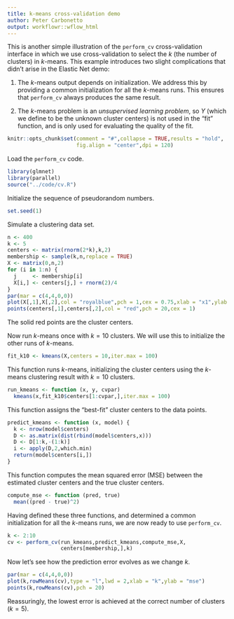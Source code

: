 ```yaml
---
title: k-means cross-validation demo
author: Peter Carbonetto
output: workflowr::wflow_html
---
```


This is another simple illustration of the `perform_cv`
cross-validation interface in which we use cross-validation to select
the $k$ (the number of clusters) in $k$-means. This example introduces
two slight complications that didn't arise in the Elastic Net demo:

1. The $k$-means output depends on initialization. We address this by
   providing a common initialization for all the $k$-means runs. This
   ensures that `perform_cv` always produces the same result.

2. The $k$-means problem is an *unsupervised learning problem*, so $Y$
   (which we define to be the unknown cluster centers) is not used in
   the "fit" function, and is only used for evaluating the quality of
   the fit.

```r
knitr::opts_chunk$set(comment = "#",collapse = TRUE,results = "hold",
                      fig.align = "center",dpi = 120)
```

Load the `perform_cv` code.

```r
library(glmnet)
library(parallel)
source("../code/cv.R")
```

Initialize the sequence of pseudorandom numbers.

```r
set.seed(1)
```

Simulate a clustering data set.

```r
n <- 400
k <- 5
centers <- matrix(rnorm(2*k),k,2)
membership <- sample(k,n,replace = TRUE)
X <- matrix(0,n,2)
for (i in 1:n) {
  j     <- membership[i]
  X[i,] <- centers[j,] + rnorm(2)/4
}
par(mar = c(4,4,0,0))
plot(X[,1],X[,2],col = "royalblue",pch = 1,cex = 0.75,xlab = "x1",ylab = "x2")
points(centers[,1],centers[,2],col = "red",pch = 20,cex = 1)
```

The solid red points are the cluster centers.

Now run *k*-means once with $k = 10$ clusters. We will use this to
initialize the other runs of *k*-means.

```r
fit_k10 <- kmeans(X,centers = 10,iter.max = 100)
```

This function runs *k*-means, initializing the cluster centers using
the *k*-means clustering result with $k = 10$ clusters.

```r
run_kmeans <- function (x, y, cvpar)
  kmeans(x,fit_k10$centers[1:cvpar,],iter.max = 100)
```
  
This function assigns the "best-fit" cluster centers to the data
points.

```r
predict_kmeans <- function (x, model) {
  k <- nrow(model$centers)
  D <- as.matrix(dist(rbind(model$centers,x)))
  D <- D[1:k,-(1:k)]
  i <- apply(D,2,which.min)
  return(model$centers[i,])
}
```

This function computes the mean squared error (MSE) between the
estimated cluster centers and the true cluster centers.

```r
compute_mse <- function (pred, true)
  mean((pred - true)^2)
```

Having defined these three functions, and determined a common
initialization for all the *k*-means runs, we are now ready to use
`perform_cv`.

```r
k <- 2:10
cv <- perform_cv(run_kmeans,predict_kmeans,compute_mse,X,
                 centers[membership,],k)
```

Now let's see how the prediction error evolves as we change $k$.

```r
par(mar = c(4,4,0,0))
plot(k,rowMeans(cv),type = "l",lwd = 2,xlab = "k",ylab = "mse")
points(k,rowMeans(cv),pch = 20)
```

Reassuringly, the lowest error is achieved at the correct number of
clusters ($k = 5$).
